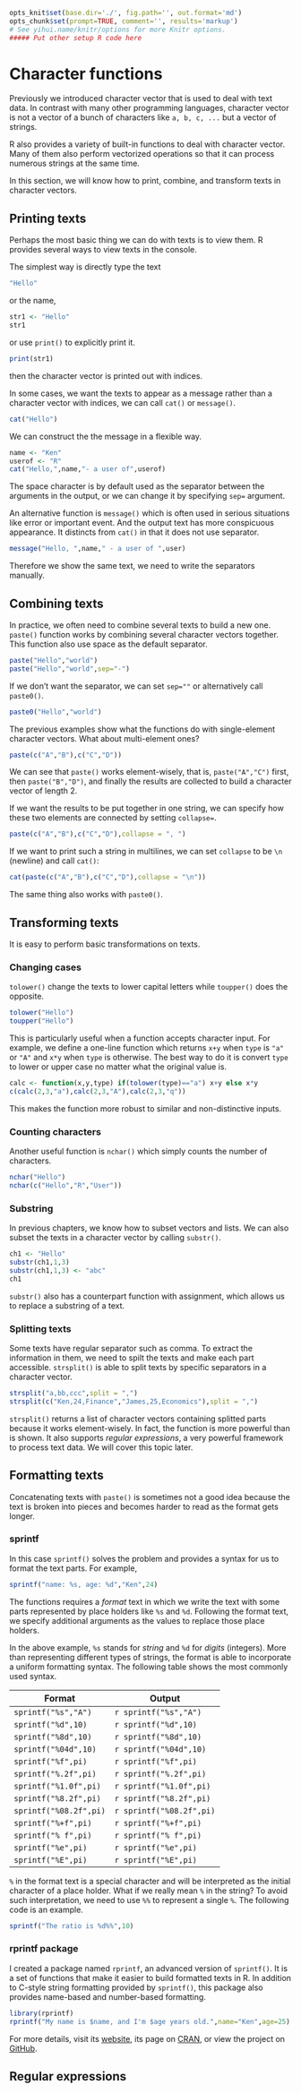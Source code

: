 ```r
opts_knit$set(base.dir='./', fig.path='', out.format='md')
opts_chunk$set(prompt=TRUE, comment='', results='markup')
# See yihui.name/knitr/options for more Knitr options.
##### Put other setup R code here

```

# Character functions

Previously we introduced character vector that is used to deal with text data. In contrast with many other programming languages, character vector is not a vector of a bunch of characters like `a, b, c, ...` but a vector of strings.

R also provides a variety of built-in functions to deal with character vector. Many of them also perform vectorized operations so that it can process numerous strings at the same time.

In this section, we will know how to print, combine, and transform texts in character vectors.

## Printing texts

Perhaps the most basic thing we can do with texts is to view them. R provides several ways to view texts in the console.

The simplest way is directly type the text
```r
"Hello"
```

or the name,

```r
str1 <- "Hello"
str1
```

or use `print()` to explicitly print it.

```r
print(str1)
```

then the character vector is printed out with indices.

In some cases, we want the texts to appear as a message rather than a character vector with indices, we can call `cat()` or `message()`.

```r
cat("Hello")
```

We can construct the the message in a flexible way.

```r
name <- "Ken"
userof <- "R"
cat("Hello,",name,"- a user of",userof)
```

The space character is by default used as the separator between the arguments in the output, or we can change it by specifying `sep=` argument.

An alternative function is `message()` which is often used in serious situations like error or important event. And the output text has more conspicuous appearance. It distincts from `cat()` in that it does not use separator.

```r
message("Hello, ",name," - a user of ",user)
```

Therefore we show the same text, we need to write the separators manually.

## Combining texts

In practice, we often need to combine several texts to build a new one. `paste()` function works by combining several character vectors together. This function also use space as the default separator.

```r
paste("Hello","world")
paste("Hello","world",sep="-")
```

If we don't want the separator, we can set `sep=""` or alternatively call `paste0()`.

```r
paste0("Hello","world")
```

The previous examples show what the functions do with single-element character vectors. What about multi-element ones?

```r
paste(c("A","B"),c("C","D"))
```

We can see that `paste()` works element-wisely, that is, `paste("A","C")` first, then `paste("B","D")`, and finally the results are collected to build a character vector of length 2.

If we want the results to be put together in one string, we can specify how these two elements are connected by setting `collapse=`.

```r
paste(c("A","B"),c("C","D"),collapse = ", ")
```

If we want to print such a string in multilines, we can set `collapse` to be `\n` (newline) and call `cat()`:

```r
cat(paste(c("A","B"),c("C","D"),collapse = "\n"))
```

The same thing also works with `paste0()`.

## Transforming texts

It is easy to perform basic transformations on texts.

### Changing cases

`tolower()` change the texts to lower capital letters while `toupper()` does the opposite.

```r
tolower("Hello")
toupper("Hello")
```

This is particularly useful when a function accepts character input. For example, we define a one-line function which returns `x+y` when `type` is `"a"` or `"A"` and `x*y` when `type` is otherwise. The best way to do it is convert `type` to lower or upper case no matter what the original value is.

```r
calc <- function(x,y,type) if(tolower(type)=="a") x+y else x*y
c(calc(2,3,"a"),calc(2,3,"A"),calc(2,3,"q"))
```

This makes the function more robust to similar and non-distinctive inputs.

### Counting characters

Another useful function is `nchar()` which simply counts the number of characters.

```r
nchar("Hello")
nchar(c("Hello","R","User"))
```

### Substring

In previous chapters, we know how to subset vectors and lists. We can also subset the texts in a character vector by calling `substr()`.

```r
ch1 <- "Hello"
substr(ch1,1,3)
substr(ch1,1,3) <- "abc"
ch1
```

`substr()` also has a counterpart function with assignment, which allows us to replace a substring of a text.

### Splitting texts

Some texts have regular separator such as comma. To extract the information in them, we need to spilt the texts and make each part accessible. `strsplit()` is able to split texts by specific separators in a character vector.

```r
strsplit("a,bb,ccc",split = ",")
strsplit(c("Ken,24,Finance","James,25,Economics"),split = ",")
```

`strsplit()` returns a list of character vectors containing splitted parts because it works element-wisely. In fact, the function is more powerful than is shown. It also supports *regular expressions*, a very powerful framework to process text data. We will cover this topic later.

## Formatting texts

Concatenating texts with `paste()` is sometimes not a good idea because the text is broken into pieces and becomes harder to read as the format gets longer.

### sprintf

In this case `sprintf()` solves the problem and provides a syntax for us to format the text parts. For example,

```r
sprintf("name: %s, age: %d","Ken",24)
```

The functions requires a *format* text in which we write the text with some parts represented by place holders like `%s` and `%d`. Following the format text, we specify additional arguments as the values to replace those place holders.

In the above example, `%s` stands for *string* and `%d` for *digits* (integers). More than representing different types of strings, the format is able to incorporate a uniform formatting syntax. The following table shows the most commonly used syntax.

| Format | Output |
|--------|--------|
| `sprintf("%s","A")` | `r sprintf("%s","A")` |
| `sprintf("%d",10)` | `r sprintf("%d",10)` |
| `sprintf("%8d",10)` | `r sprintf("%8d",10)` |
| `sprintf("%04d",10)` | `r sprintf("%04d",10)` |
| `sprintf("%f",pi)` | `r sprintf("%f",pi)` |
| `sprintf("%.2f",pi)` | `r sprintf("%.2f",pi)` |
| `sprintf("%1.0f",pi)` | `r sprintf("%1.0f",pi)` |
| `sprintf("%8.2f",pi)` | `r sprintf("%8.2f",pi)` |
| `sprintf("%08.2f",pi)` | `r sprintf("%08.2f",pi)` |
| `sprintf("%+f",pi)` | `r sprintf("%+f",pi)` |
| `sprintf("% f",pi)` | `r sprintf("% f",pi)` |
| `sprintf("%e",pi)` | `r sprintf("%e",pi)` |
| `sprintf("%E",pi)` | `r sprintf("%E",pi)` |

`%` in the format text is a special character and will be interpreted as the initial character of a place holder. What if we really mean `%` in the string? To avoid such interpretation, we need to use `%%` to represent a single `%`. The following code is an example.

```r
sprintf("The ratio is %d%%",10)
```

### rprintf package

I created a package named `rprintf`, an advanced version of `sprintf()`. It is a set of functions that make it easier to build formatted texts in R. In addition to C-style string formatting provided by `sprintf()`, this package also provides name-based and number-based formatting. 

```r
library(rprintf)
rprintf("My name is $name, and I'm $age years old.",name="Ken",age=25)
```

For more details, visit its [website](http://renkun.me/rprintf),  its page on [CRAN](http://cran.r-project.org/web/packages/rprintf/), or view the project on [GitHub](https://github.com/renkun-ken/rprintf).

## Regular expressions

